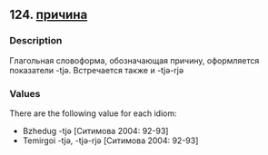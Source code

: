 ## 124. <a href =  'https://agricolamz.github.io/The_Circassian_Isoglosses_Database/124.html'>причина</a>
### Description

Глагольная словоформа, обозначающая причину, оформляется показатели -tjə. Встречается также и -tjə-rjə

### Values
There are the following value for each idiom:

* Bzhedug  -tjə [Ситимова 2004: 92-93] 
* Temirgoi  -tjə, -tjə-rjə [Ситимова 2004: 92-93] 


